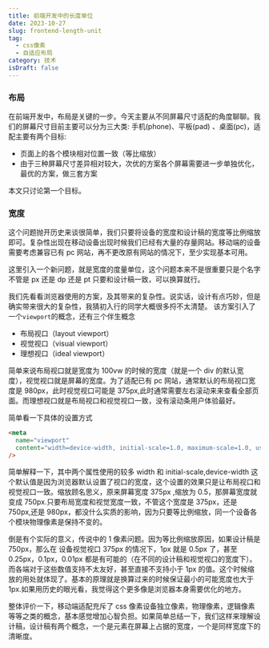 ```yaml
---
title: 前端开发中的长度单位
date: 2023-10-27
slug: frontend-length-unit
tag:
  - css像素
  - 自适应布局
category: 技术
isDraft: false
---
```


### 布局

在前端开发中，布局是关键的一步。今天主要从不同屏幕尺寸适配的角度聊聊。我们的屏幕尺寸目前主要可以分为三大类: 手机(phone)、平板(pad) 、桌面(pc)，适配主要有两个目标:

- 页面上的各个模块相对位置一致（等比缩放）
- 由于三种屏幕尺寸差异相对较大，次优的方案各个屏幕需要进一步单独优化，最优的方案，做三套方案

本文只讨论第一个目标。

### 宽度

这个问题抛开历史来谈很简单，我们只要将设备的宽度和设计稿的宽度等比例缩放即可。复杂性出现在移动设备出现时候我们已经有大量的存量网站。移动端的设备需要考虑兼容已有 pc 网站，再不更改原有网站的情况下，至少实现基本可用。

这里引入一个新问题，就是宽度的度量单位，这个问题本来不是很重要只是个名字不管是 px 还是 dp 还是 pt 只要和设计稿一致，可以换算就行。

我们先看看浏览器使用的方案，及其带来的复杂性。说实话，设计有点巧妙，但是确实带来很大的复杂性，我猜初入行的同学大概很多捋不太清楚。
该方案引入了一个`viewport`的概念，还有三个伴生概念

- 布局视口（layout viewport）
- 视觉视口（visual viewport）
- 理想视口（ideal viewport）

简单来说布局视口就是宽度为 100vw 的时候的宽度（就是一个 div 的默认宽度），视觉视口就是屏幕的宽度。为了适配已有 pc 网站，通常默认的布局视口宽度是 980px，此时视觉视口可能是 375px,此时通常需要左右滚动来来查看全部页面。而理想视口就是布局视口和视觉视口一致，没有滚动条用户体验最好。

简单看一下具体的设置方式

```html
<meta
  name="viewport"
  content="width=device-width, initial-scale=1.0, maximum-scale=1.0, user-scalable=no"
/>
```

简单解释一下，其中两个属性使用的较多 width 和 initial-scale,device-width 这个默认值是因为浏览器默认设置了视口的宽度，这个设置的效果只是让布局视口和视觉视口一致。缩放顾名思义，原来屏幕宽度 375px ,缩放为 0.5，那屏幕宽度就变成 750px.只要布局宽度和视觉宽度一致，不管这个宽度是 375px，还是 750px,还是 980px，都没什么实质的影响，因为只要等比例缩放，同一个设备各个模块物理像素是保持不变的。

倒是有个实际的意义，传说中的 1 像素问题。因为等比例缩放原因，如果设计稿是 750px，那么在 设备视觉视口 375px 的情况下，1px 就是 0.5px 了，甚至 0.25px，0.1px，0.01px 都是有可能的（在不同的设计稿和视觉视口的宽度下）。而各端对于这些数值支持不太友好，甚至直接不支持小于 1px 的值。这个时候缩放的用处就体现了。基本的原理就是换算过来的时候保证最小的可能宽度也大于 1px.如果用历史的眼光看，我觉得这个更多像是浏览器本身需要优化的地方。

整体评价一下，移动端适配充斥了 css 像素设备独立像素，物理像素，逻辑像素等等之类的概念，基本感觉增加心智负担。如果简单总结一下，我们这样来理解设计稿，设计稿有两个概念，一个是元素在屏幕上占据的宽度，一个是同样宽度下的清晰度。

